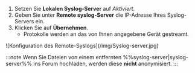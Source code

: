 1. Setzen Sie **Lokalen Syslog-Server** auf *Aktiviert*.
2. Geben Sie unter **Remote syslog-Server** die IP-Adresse Ihres Syslog-Servers ein.
3. Klicken Sie auf **Übernehmen**.
   - Protokolle werden an das von Ihnen angegebene Gerät gestreamt.

<div style={{ margin: 'auto', maxWidth: '600px', display: 'flex', flexDirection: 'column', alignItems: 'center' }}>
  ![Konfiguration des Remote-Syslogs](/img/Syslog-server.jpg)
</div>

:::note
Wenn Sie Dateien von einem entfernten %%syslog-server|syslog-server%% ins Forum hochladen, werden diese **nicht** anonymisiert.
:::
